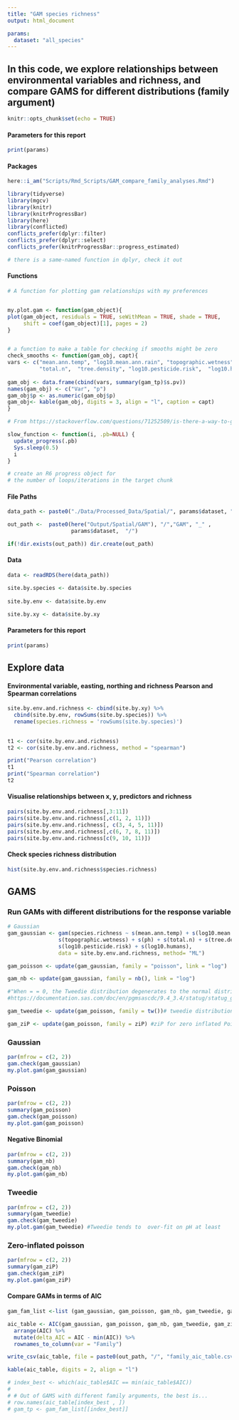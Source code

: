 ```yaml
---
title: "GAM species richness"
output: html_document

params:
  dataset: "all_species"
---
```


## In this code, we explore relationships between environmental variables and richness, and compare GAMS for different distributions (family argument) 

```r
knitr::opts_chunk$set(echo = TRUE)
```


#### Parameters for this report
```r
print(params)
```

#### Packages
```r
here::i_am("Scripts/Rmd_Scripts/GAM_compare_family_analyses.Rmd")

library(tidyverse)
library(mgcv)
library(knitr)
library(knitrProgressBar)
library(here)
library(conflicted)
conflicts_prefer(dplyr::filter)
conflicts_prefer(dplyr::select)
conflicts_prefer(knitrProgressBar::progress_estimated)

# there is a same-named function in dplyr, check it out
```

#### Functions
```r
# A function for plotting gam relationships with my preferences


my.plot.gam <- function(gam_object){
plot(gam_object, residuals = TRUE, seWithMean = TRUE, shade = TRUE, 
     shift = coef(gam_object)[1], pages = 2) 
}


# a function to make a table for checking if smooths might be zero
check_smooths <- function(gam_obj, capt){
vars <- c("mean.ann.temp", "log10.mean.ann.rain", "topographic.wetness", "ph", 
          "total.n",  "tree.density", "log10.pesticide.risk",  "log10.humans") 
  
gam_obj <- data.frame(cbind(vars, summary(gam_tp)$s.pv))
names(gam_obj) <- c("Var", "p")
gam_obj$p <- as.numeric(gam_obj$p)
gam_obj<- kable(gam_obj, digits = 3, align = "l", caption = capt)
}

# From https://stackoverflow.com/questions/71252509/is-there-a-way-to-get-progress-information-whan-a-chunk-is-running-in-rmarkdown

slow_function <- function(i, .pb=NULL) {  
  update_progress(.pb)  
  Sys.sleep(0.5)  
  i  
}

# create an R6 progress object for
# the number of loops/iterations in the target chunk
```



#### File Paths
```r
data_path <- paste0("./Data/Processed_Data/Spatial/", params$dataset, ".rds")

out_path <-  paste0(here("Output/Spatial/GAM"), "/","GAM", "_" , 
                    params$dataset,  "/")

if(!dir.exists(out_path)) dir.create(out_path)
```

#### Data
```r
data <- readRDS(here(data_path))

site.by.species <- data$site.by.species
  
site.by.env <- data$site.by.env

site.by.xy <- data$site.by.xy
```

#### Parameters for this report
```r
print(params)
```
## Explore data

#### Environmental variable, easting, northing and richness Pearson and Spearman correlations
```r
site.by.env.and.richness <- cbind(site.by.xy) %>%
  cbind(site.by.env, rowSums(site.by.species)) %>% 
  rename(species.richness = 'rowSums(site.by.species)')
  

t1 <- cor(site.by.env.and.richness)
t2 <- cor(site.by.env.and.richness, method = "spearman")

print("Pearson correlation")
t1
print("Spearman correlation")
t2
```

#### Visualise relationships between x, y, predictors and richness
```r
pairs(site.by.env.and.richness[,3:11])
pairs(site.by.env.and.richness[,c(1, 2, 11)])
pairs(site.by.env.and.richness[, c(3, 4, 5, 11)])
pairs(site.by.env.and.richness[,c(6, 7, 8, 11)])
pairs(site.by.env.and.richness[c(9, 10, 11)])
```

#### Check species richness distribution
```r
hist(site.by.env.and.richness$species.richness)
```
## GAMS

### Run GAMs with different distributions for the response variable
```r
# Gaussian
gam_gaussian <- gam(species.richness ~ s(mean.ann.temp) + s(log10.mean.ann.rain) + 
                s(topographic.wetness) + s(ph) + s(total.n) + s(tree.density) + 
                s(log10.pesticide.risk) + s(log10.humans),  
                data = site.by.env.and.richness, method= "ML")

gam_poisson <- update(gam_gaussian, family = "poisson", link = "log")

gam_nb <- update(gam_gaussian, family = nb(), link = "log")

#"When = = 0, the Tweedie distribution degenerates to the normal distribution; when p = 1, it becomes a Poisson distribution; when p = 2, it becomes a gamma distribution; when p = 3, it is an inverse Gaussian distribution. "
#https://documentation.sas.com/doc/en/pgmsascdc/9.4_3.4/statug/statug_genmod_details28.htm

gam_tweedie <- update(gam_poisson, family = tw())# tweedie distribution with p parameter estimated

gam_ziP <- update(gam_poisson, family = ziP) #ziP for zero inflated Poisson data, when the zero inflation rate depends simply on the Poisson mean.

```


### Gaussian
```r
par(mfrow = c(2, 2))
gam.check(gam_gaussian)
my.plot.gam(gam_gaussian)
```

### Poisson
```r
par(mfrow = c(2, 2))
summary(gam_poisson)
gam.check(gam_poisson)
my.plot.gam(gam_poisson)
```

#### Negative Binomial
```r
par(mfrow = c(2, 2))
summary(gam_nb)
gam.check(gam_nb)
my.plot.gam(gam_nb)
```

### Tweedie 
```r
par(mfrow = c(2, 2))
summary(gam_tweedie)
gam.check(gam_tweedie)
my.plot.gam(gam_tweedie) #Tweedie tends to  over-fit on pH at least 
```

### Zero-inflated poisson
```r
par(mfrow = c(2, 2))
summary(gam_ziP)
gam.check(gam_ziP)
my.plot.gam(gam_ziP) 
```

#### Compare GAMs in terms of AIC
```r
gam_fam_list <-list (gam_gaussian, gam_poisson, gam_nb, gam_tweedie, gam_ziP)

aic_table <- AIC(gam_gaussian, gam_poisson, gam_nb, gam_tweedie, gam_ziP) %>%
  arrange(AIC) %>%
  mutate(delta_AIC = AIC - min(AIC)) %>%
  rownames_to_column(var = "Family")

write_csv(aic_table, file = paste0(out_path, "/", "family_aic_table.csv"))

kable(aic_table, digits = 2, align = "l")

# index_best <- which(aic_table$AIC == min(aic_table$AIC))
# 
# # Out of GAMS with different family arguments, the best is...
# row.names(aic_table[index_best , ])
# gam_tp <- gam_fam_list[[index_best]] 
```

